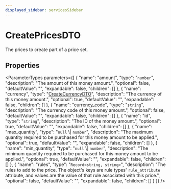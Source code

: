 ```yaml
---
displayed_sidebar: servicesSidebar
---
```



# CreatePricesDTO

The prices to create part of a price set.

## Properties

<ParameterTypes parameters={[
  {
    "name": "amount",
    "type": "`number`",
    "description": "The amount of this money amount.",
    "optional": false,
    "defaultValue": "",
    "expandable": false,
    "children": []
  },
  {
    "name": "currency",
    "type": "[CreateCurrencyDTO](CreateCurrencyDTO.mdx)",
    "description": "The currency of this money amount.",
    "optional": true,
    "defaultValue": "",
    "expandable": false,
    "children": []
  },
  {
    "name": "currency_code",
    "type": "`string`",
    "description": "The currency code of this money amount.",
    "optional": false,
    "defaultValue": "",
    "expandable": false,
    "children": []
  },
  {
    "name": "id",
    "type": "`string`",
    "description": "The ID of the money amount.",
    "optional": true,
    "defaultValue": "",
    "expandable": false,
    "children": []
  },
  {
    "name": "max_quantity",
    "type": "`null` \\| `number`",
    "description": "The maximum quantity required to be purchased for this money amount to be applied.",
    "optional": true,
    "defaultValue": "",
    "expandable": false,
    "children": []
  },
  {
    "name": "min_quantity",
    "type": "`null` \\| `number`",
    "description": "The minimum quantity required to be purchased for this money amount to be applied.",
    "optional": true,
    "defaultValue": "",
    "expandable": false,
    "children": []
  },
  {
    "name": "rules",
    "type": "`Record<string, string>`",
    "description": "The rules to add to the price. The object's keys are rule types' `rule_attribute` attribute, and values are the value of that rule associated with this price.",
    "optional": false,
    "defaultValue": "",
    "expandable": false,
    "children": []
  }
]} />
